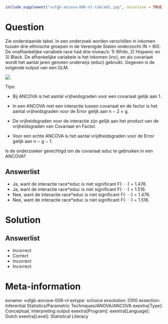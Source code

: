 ```r
include_supplement("vufgb-ancova-006-nl-table01.jpg", recursive = TRUE)
```

Question
========
  
Zie onderstaande tabel. In een onderzoek worden verschillen in inkomen tussen drie ethnische groepen in de Verenigde Staten onderzocht (N = 80). De onafhankelijke variabele race had drie niveau’s: 1) White, 2) Hispanic en 3) Black. De afhankelijke variabele is het inkomen (inc), en als covariaat wordt het aantal jaren genoten onderwijs (educ) gebruikt. Gegeven is de volgende output van een GLM.

![](vufgb-ancova-006-nl-table01.jpg)
  
Tips:

- Bij ANCOVA is het aantal vrijheidsgraden voor een covariaat gelijk aan 1. 

- In een ANCOVA met een interactie tussen covariaat en de factor is het aantal vrijheidsgraden voor de Error gelijk aan n − 2 × g.

- De vrijheidsgraden voor de interactie zijn gelijk aan het product van de vrijheidsgraden van Covariaat en Factor.

- Voor een echte ANCOVA is het aantal vrijdheidsgraden voor de Error gelijk aan n − g − 1.

Is de onderzoeker gerechtigd om de covariaat educ te gebruiken in een ANCOVA?

Answerlist
----------
* Ja, want de interactie race*educ is niet significant F(· · ·) = 1.476.
* Ja, want de interactie race*educ is niet significant F(· · ·) = 1.516.
* Nee, want de interactie race*educ is niet significant F(· · ·) = 1.476.
* Nee, want de interactie race*educ is niet significant F(· · ·) = 1.516.


Solution
========

Answerlist
----------
* Incorrect
* Correct
* Incorrect
* Incorrect

Meta-information
================
exname: vufgb-ancova-006-nl
extype: schoice
exsolution: 0100
exsection: Inferential Statistics/Parametric Techniques/ANOVA/ANCOVA
exextra[Type]: Conceptual, Interpreting output
exextra[Program]: 
exextra[Language]: Dutch
exextra[Level]: Statistical Literacy
